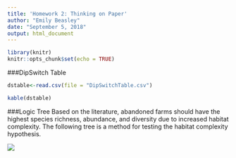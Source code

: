 ```yaml
---
title: 'Homework 2: Thinking on Paper'
author: "Emily Beasley"
date: "September 5, 2018"
output: html_document
---
```


```r
library(knitr)
knitr::opts_chunk$set(echo = TRUE)
```

###DipSwitch Table

```r
dstable<-read.csv(file = "DipSwitchTable.csv")
```

```r
kable(dstable)
```

###Logic Tree
Based on the literature, abandoned farms should have the highest species richness, abundance, and diversity due to increased habitat complexity. The following tree is a method for testing the habitat complexity hypothesis.  

![](logictree.png)